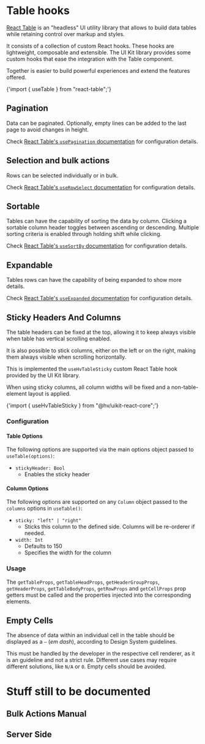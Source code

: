 




<Meta title="Lab/Table Hooks" />

# Table hooks

[React Table](https://react-table.tanstack.com) is an "headless" UI utility library that allows to build data tables while retaining control over markup and styles.

It consists of a collection of custom React hooks. These hooks are lightweight, composable and extensible.
The UI Kit library provides some custom hooks that ease the integration with the <LinkTo kind="Lab/Table" name="Table" story="Main" className="sbdocs-a">Table component</LinkTo>.

Together is easier to build powerful experiences and extend the features offered.

<Usage>{'import { useTable } from "react-table";'}</Usage>

<Preview withToolbar>
  <Story inline story={stories.Main} />
</Preview>

## Pagination

Data can be paginated. Optionally, empty lines can be added to the last page to avoid changes in height.

Check [React Table's `usePagination` documentation](https://react-table.tanstack.com/docs/api/usePagination) for configuration details.

<Preview withToolbar>
  <Story inline story={stories.Pagination} />
</Preview>

## Selection and bulk actions

Rows can be selected individually or in bulk.

Check [React Table's `useRowSelect` documentation](https://react-table.tanstack.com/docs/api/useRowSelect) for configuration details.

<Preview withToolbar>
  <Story inline story={stories.BulkActions} />
</Preview>

## Sortable

Tables can have the capability of sorting the data by column.
Clicking a sortable column header toggles between ascending or descending. Multiple sorting criteria is enabled through holding shift while clicking.

Check [React Table's `useSortBy` documentation](https://react-table.tanstack.com/docs/api/useSortBy) for configuration details.

<Preview withToolbar>
  <Story inline story={stories.Sortable} />
</Preview>

## Expandable

Tables rows can have the capability of being expanded to show more details.

Check [React Table's `useExpanded` documentation](https://react-table.tanstack.com/docs/api/useExpanded) for configuration details.

<Preview withToolbar>
  <Story inline story={stories.Expandable} />
</Preview>

## Sticky Headers And Columns

The table headers can be fixed at the top, allowing it to keep always visible when table has vertical scrolling enabled.

It is also possible to stick columns, either on the left or on the right, making them always visible when scrolling horizontally.

This is implemented the `useHvTableSticky` custom React Table hook provided by the UI Kit library.

When using sticky columns, all column widths will be fixed and a non-table-element layout is applied.

<Usage>{'import { useHvTableSticky } from "@hv/uikit-react-core";'}</Usage>

### Configuration

#### Table Options

The following options are supported via the main options object passed to `useTable(options)`:

- `stickyHeader: Bool`
  - Enables the sticky header

#### Column Options

The following options are supported on any `Column` object passed to the `columns` options in `useTable()`:

- `sticky: "left" | "right"`
  - Sticks this column to the defined side. Columns will be re-orderer if needed.
- `width: Int`
  - Defaults to 150
  - Specifies the width for the column

### Usage

The `getTableProps`, `getTableHeadProps`, `getHeaderGroupProps`, `getHeaderProps`, `getTableBodyProps`, `getRowProps` and `getCellProps` prop getters must be called and the properties injected into the corresponding elements.

<Preview withToolbar>
  <Story inline story={stories.StickyHeadersAndColumns} />
</Preview>

## Empty Cells

The absence of data within an individual cell in the table should be displayed as a `—` (_em dash_), according to Design System guidelines.

This must be handled by the developer in the respective cell renderer, as it is an guideline and not a strict rule.
Different use cases may require different solutions, like `N/A` or `0`. Empty cells should be avoided.

<Preview withToolbar>
  <Story inline story={stories.EmptyCells} />
</Preview>

# Stuff still to be documented

## Bulk Actions Manual

<Preview withToolbar>
  <Story inline story={stories.BulkActionsManual} />
</Preview>

## Server Side

<Preview withToolbar>
  <Story inline story={stories.ServerSide} />
</Preview>
